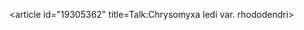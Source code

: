 <article id="19305362" title=Talk:Chrysomyxa ledi var. rhododendri>
	<talkpage id="19305362" title="Talk:Chrysomyxa ledi var. rhododendri">
{{WikiProject Fungi|class=stub|importance=low|needs-photo=yes}}
	</talkpage>
</article>
